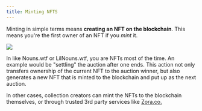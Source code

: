 ```yaml
---
title: Minting NFTS
---
```


Minting in simple terms means **creating an NFT on the blockchain**. This means you're the first owner of an NFT if you *mint* it.

![](/assets/nft-minted-2.png)

In <Nutshell children="NFT auctions" glossaryEntry="content/glossary/nft_auction.mdx" /> like Nouns.wtf or LilNouns.wtf, you are <Nutshell glossaryEntry="content/glossary/mint.mdx" children="minting" /> NFTs most of the time. An example would be "settling" the auction after one ends. This action not only transfers ownership of the current NFT to the auction winner, but also generates a new NFT that is minted to the blockchain and put up as the next auction.

In other cases, collection creators can mint the NFTs to the blockchain themselves, or through trusted 3rd party services like [Zora.co.](http://www.zora.co)
